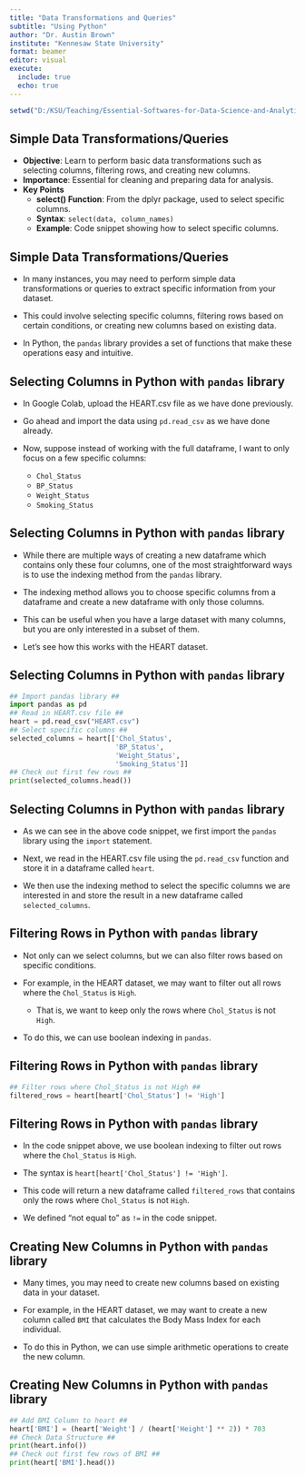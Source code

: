 ```yaml
---
title: "Data Transformations and Queries"
subtitle: "Using Python"
author: "Dr. Austin Brown"
institute: "Kennesaw State University"
format: beamer
editor: visual
execute: 
  include: true
  echo: true
---
```


```r
setwd("D:/KSU/Teaching/Essential-Softwares-for-Data-Science-and-Analytics/Module 3 - Data Transformations and Queries")
```

## Simple Data Transformations/Queries

-   **Objective**: Learn to perform basic data transformations such as selecting columns, filtering rows, and creating new columns.
-   **Importance**: Essential for cleaning and preparing data for analysis.
-   **Key Points**
    -   **select() Function**: From the dplyr package, used to select specific columns.
    -   **Syntax**: `select(data, column_names)`
    -   **Example**: Code snippet showing how to select specific columns.

## Simple Data Transformations/Queries

- In many instances, you may need to perform simple data transformations or queries to extract specific information from your dataset.

- This could involve selecting specific columns, filtering rows based on certain conditions, or creating new columns based on existing data.

- In Python, the `pandas` library provides a set of functions that make these operations easy and intuitive.

## Selecting Columns in Python with `pandas` library

- In Google Colab, upload the HEART.csv file as we have done previously.

- Go ahead and import the data using `pd.read_csv` as we have done already.

- Now, suppose instead of working with the full dataframe, I want to only focus on a few specific columns:
    - `Chol_Status`
    - `BP_Status`
    - `Weight_Status`
    - `Smoking_Status`

## Selecting Columns in Python with `pandas` library

- While there are multiple ways of creating a new dataframe which contains only these four columns, one of the most straightforward ways is to use the indexing method from the `pandas` library.

- The indexing method allows you to choose specific columns from a dataframe and create a new dataframe with only those columns.

- This can be useful when you have a large dataset with many columns, but you are only interested in a subset of them.

- Let's see how this works with the HEART dataset.

## Selecting Columns in Python with `pandas` library

```python
## Import pandas library ##
import pandas as pd
## Read in HEART.csv file ##
heart = pd.read_csv("HEART.csv")
## Select specific columns ##
selected_columns = heart[['Chol_Status', 
                          'BP_Status', 
                          'Weight_Status', 
                          'Smoking_Status']]
## Check out first few rows ##
print(selected_columns.head())
```

## Selecting Columns in Python with `pandas` library

- As we can see in the above code snippet, we first import the `pandas` library using the `import` statement.

- Next, we read in the HEART.csv file using the `pd.read_csv` function and store it in a dataframe called `heart`.

- We then use the indexing method to select the specific columns we are interested in and store the result in a new dataframe called `selected_columns`.

## Filtering Rows in Python with `pandas` library

- Not only can we select columns, but we can also filter rows based on specific conditions.

- For example, in the HEART dataset, we may want to filter out all rows where the `Chol_Status` is `High`.
    - That is, we want to keep only the rows where `Chol_Status` is not `High`.
    
- To do this, we can use boolean indexing in `pandas`.

## Filtering Rows in Python with `pandas` library

```python
## Filter rows where Chol_Status is not High ##
filtered_rows = heart[heart['Chol_Status'] != 'High']
```

## Filtering Rows in Python with `pandas` library

- In the code snippet above, we use boolean indexing to filter out rows where the `Chol_Status` is `High`.

- The syntax is `heart[heart['Chol_Status'] != 'High']`.

- This code will return a new dataframe called `filtered_rows` that contains only the rows where `Chol_Status` is not `High`.

- We defined "not equal to" as `!=` in the code snippet.

## Creating New Columns in Python with `pandas` library

- Many times, you may need to create new columns based on existing data in your dataset.

- For example, in the HEART dataset, we may want to create a new column called `BMI` that calculates the Body Mass Index for each individual.

- To do this in Python, we can use simple arithmetic operations to create the new column.

## Creating New Columns in Python with `pandas` library

```python
## Add BMI Column to heart ##
heart['BMI'] = (heart['Weight'] / (heart['Height'] ** 2)) * 703
## Check Data Structure ##
print(heart.info())
## Check out first few rows of BMI ##
print(heart['BMI'].head())
```

